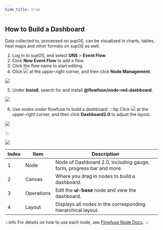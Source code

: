 ```yaml
---
hide_title: true
---
```


## How to Build a Dashboard
Data collected to, processed on supOS, can be visualized in charts, tables, heat maps and other formats on supOS as well.


1. Log in to supOS, and select **UNS** > **Event Flow**.
2. Click **New Event Flow** to add a flow.
3. Click the flow name to start editing.
4. Click <img src="http://communityimage2.oss-cn-hangzhou.aliyuncs.com/111.png" /> at the upper-right corner, and then click **Node Management**.

<img src="http://communityimage2.oss-cn-hangzhou.aliyuncs.com/110.png" />

5. Under **Install**, search for and install **@flowfuse/node-red-dashboard**.

<img width={450} src="http://communityimage2.oss-cn-hangzhou.aliyuncs.com/112.png" />

6. Use nodes under flowfuse to build a dashboard.
:::tip
Click <img src="http://communityimage2.oss-cn-hangzhou.aliyuncs.com/113-1.png" /> at the upper-right corner, and then click **Dashboard2.0** to adjust the layout.

<img src="http://communityimage2.oss-cn-hangzhou.aliyuncs.com/113.png" />

:::

<img src="http://communityimage2.oss-cn-hangzhou.aliyuncs.com/114.png" />

<table>
  <thead>
    <tr>
      <th>Index</th>
      <th>Item</th>
      <th>Description</th>
    </tr>
  </thead>
  <tbody>
    <tr>
      <td>1</td>
      <td>Node</td>
      <td>Node of Dashboard 2.0, including gauge, form, progress bar and more.</td>
    </tr>
    <tr>
      <td>2</td>
      <td>Canvas</td>
      <td>Where you drag in nodes to build a dashboard.</td>
    </tr>
    <tr>
      <td>3</td>
      <td>Operations</td>
      <td>Edit the <strong>ui-base</strong> node and view the dashboard.</td>
    </tr>
    <tr>
      <td>4</td>
      <td>Layout</td>
      <td>Displays all nodes in the corresponding hierarchical layout.</td>
    </tr>
  </tbody>
</table>

:::info
For details on how to use each node, see <a href="https://dashboard.flowfuse.com/nodes/config/ui-base">Flowfuse Node Docs</a>.
:::